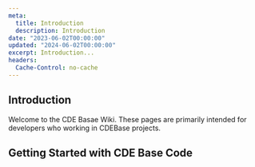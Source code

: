 ```yaml
---
meta:
  title: Introduction
  description: Introduction
date: "2023-06-02T00:00:00"
updated: "2024-06-02T00:00:00"
excerpt: Introduction...
headers:
  Cache-Control: no-cache
---
```


## Introduction

Welcome to the CDE Basae Wiki. These pages are primarily intended for developers who working in CDEBase projects.

## Getting Started with CDE Base Code
